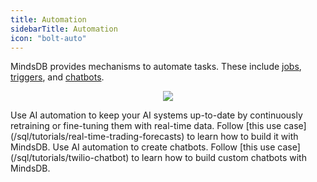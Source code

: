 ```yaml
---
title: Automation
sidebarTitle: Automation
icon: "bolt-auto"
---
```


MindsDB provides mechanisms to automate tasks. These include [jobs](/mindsdb_sql/sql/create/jobs), [triggers](/mindsdb_sql/sql/create/trigger), and [chatbots](/mindsdb_sql/agents/chatbot).

<p align="center">
  <img src="/assets/automation.png" />
</p>

<Tip>
Use AI automation to keep your AI systems up-to-date by continuously retraining or fine-tuning them with real-time data. Follow [this use case](/sql/tutorials/real-time-trading-forecasts) to learn how to build it with MindsDB.
</Tip>

<Tip>
Use AI automation to create chatbots. Follow [this use case](/sql/tutorials/twilio-chatbot) to learn how to build custom chatbots with MindsDB.
</Tip>
